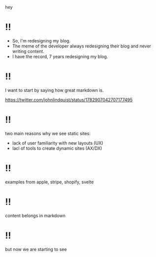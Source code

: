 hey

# !!

- So, I'm redesigning my blog.
- The meme of the developer always redesigning their blog and never writing content.
- I have the record, 7 years redesigning my blog.

# !!

I want to start by saying how great markdown is.

https://twitter.com/johnlindquist/status/1782907042707177495

# !!

two main reasons why we see static sites:

- lack of user familiarity with new layouts (UX)
- lacl of tools to create dynamic sites (AX/DX)

# !!

examples from apple, stripe, shopify, svelte

# !!

content belongs in markdown

# !!

but now we are starting to see
